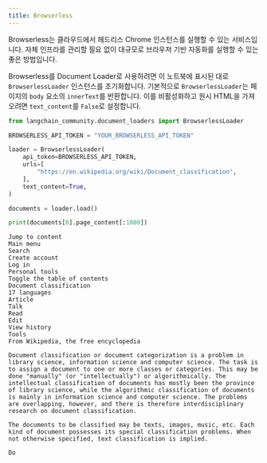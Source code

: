 ```yaml
---
title: Browserless
---
```


Browserless는 클라우드에서 헤드리스 Chrome 인스턴스를 실행할 수 있는 서비스입니다. 자체 인프라를 관리할 필요 없이 대규모로 브라우저 기반 자동화를 실행할 수 있는 좋은 방법입니다.

Browserless를 Document Loader로 사용하려면 이 노트북에 표시된 대로 `BrowserlessLoader` 인스턴스를 초기화합니다. 기본적으로 `BrowserlessLoader`는 페이지의 `body` 요소의 `innerText`를 반환합니다. 이를 비활성화하고 원시 HTML을 가져오려면 `text_content`를 `False`로 설정합니다.

```python
from langchain_community.document_loaders import BrowserlessLoader
```

```python
BROWSERLESS_API_TOKEN = "YOUR_BROWSERLESS_API_TOKEN"
```

```python
loader = BrowserlessLoader(
    api_token=BROWSERLESS_API_TOKEN,
    urls=[
        "https://en.wikipedia.org/wiki/Document_classification",
    ],
    text_content=True,
)

documents = loader.load()

print(documents[0].page_content[:1000])
```

```output
Jump to content
Main menu
Search
Create account
Log in
Personal tools
Toggle the table of contents
Document classification
17 languages
Article
Talk
Read
Edit
View history
Tools
From Wikipedia, the free encyclopedia

Document classification or document categorization is a problem in library science, information science and computer science. The task is to assign a document to one or more classes or categories. This may be done "manually" (or "intellectually") or algorithmically. The intellectual classification of documents has mostly been the province of library science, while the algorithmic classification of documents is mainly in information science and computer science. The problems are overlapping, however, and there is therefore interdisciplinary research on document classification.

The documents to be classified may be texts, images, music, etc. Each kind of document possesses its special classification problems. When not otherwise specified, text classification is implied.

Do
```
